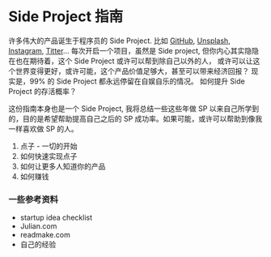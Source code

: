 # Side Project 指南

许多伟大的产品诞生于程序员的 Side Project. 比如 [GitHub](https://gist.github.com/defunkt/6443), [Unsplash](https://medium.com/who-what-why/how-side-projects-saved-our-startup-a83a80f3b3ae), [Instagram](https://www.molfar.io/blog/2020/side-projects), [Titter](https://www.molfar.io/blog/2020/side-projects)...
每次开启一个项目，虽然是 Side project, 但你内心其实隐隐在也在期待着，这个 Side Project 或许可以帮到除自己以外的人，
或许可以让这个世界变得更好，或许可能，这个产品价值足够大，甚至可以带来经济回报？
现实是，99% 的 Side Project 都永远停留在自娱自乐的情况。
如何提升 Side Project 的存活概率？

这份指南本身也是一个 Side Project, 我将总结一些这些年做 SP 以来自己所学到的，目的是希望帮助提高自己之后的 SP 成功率。如果可能，或许可以帮助到像我一样喜欢做 SP 的人。


1. 点子 - 一切的开始
2. 如何快速实现点子
3. 如何让更多人知道你的产品
4. 如何赚钱

### 一些参考资料

- startup idea checklist
- Julian.com
- readmake.com
- 自己的经验